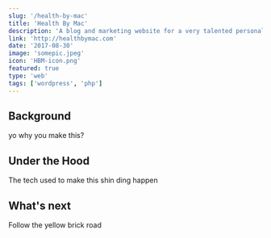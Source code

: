 ```yaml
---
slug: '/health-by-mac'
title: 'Health By Mac'
description: 'A blog and marketing website for a very talented personal trainer combining a focus on exercise and health 🥗'
link: 'http://healthbymac.com'
date: '2017-08-30'
image: 'somepic.jpeg'
icon: 'HBM-icon.png'
featured: true
type: 'web'
tags: ['wordpress', 'php']
---
```



<ProjectSectionTop frontmatter={props.frontmatter} />

## Background

yo why you make this?

## Under the Hood

The tech used to make this shin ding happen

## What's next

Follow the yellow brick road
